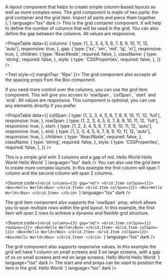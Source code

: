 
<Meta of={GridStories} />

<Unstyled>

<Title type="h1">Grid</Title>
<Text>
  A layout component that helps to create simple column-based layouts as well as
  more complex ones.
</Text>

<Title type="h2">Installation</Title>
<Source code={`yarn install @backstage/canon/grid`} language="bash" dark />

<Title type="h2">Anatomy</Title>
<Text>
  The grid component is made of two parts: the grid container and the grid item. Import all parts and piece them together.
</Text>
<Source
  code={`import * as Grid from "@backstage/canon/grid";

  <Grid>
    <Grid.Item />
  </Grid>
);`}
  language="tsx"
  dark
/>

<Title type="h2">API reference</Title>

<Title type="h3">Grid</Title>
<Text>
  This is the grid container component. It will help to define the number of
  columns that will be used in the grid. You can also define the gap between the
  columns. All values are responsive.
</Text>

<PropsTable
  data={{
    columns: {
      type: [1, 2, 3, 4, 5, 6, 7, 8, 9, 10, 11, 12, 'auto'],
      responsive: true,
    },
    gap: {
      type: ['xs', 'sm', 'md', 'lg', 'xl'],
      responsive: true,
    },
    children: {
      type: 'ReactNode',
      required: false,
    },
    className: {
      type: 'string',
      required: false,
    },
    style: {
      type: 'CSSProperties',
      required: false,
    },
  }}
/>

<Text style={{ marginTop: '16px' }}>
  The grid component also accepts all the spacing props from the Box component.
</Text>

<PropsTable data={getBoxProps(spacingProperties.styles)} />

<Title type="h3">Grid Item</Title>
<Text>
  If you need more control over the columns, you can use the grid item
  component. This will give you access to `rowSpan`, `colSpan`, `start` and
  `end`. All values are responsive. This component is optional, you can use any
  elements directly if you prefer.
</Text>

<PropsTable
  data={{
    colSpan: {
      type: [1, 2, 3, 4, 5, 6, 7, 8, 9, 10, 11, 12, 'full'],
      responsive: true,
    },
    rowSpan: {
      type: [1, 2, 3, 4, 5, 6, 7, 8, 9, 10, 11, 12, 'full'],
      responsive: true,
    },
    start: {
      type: [1, 2, 3, 4, 5, 6, 7, 8, 9, 10, 11, 12, 'auto'],
      responsive: true,
    },
    end: {
      type: [1, 2, 3, 4, 5, 6, 7, 8, 9, 10, 11, 12, 'auto'],
      responsive: true,
    },
    children: {
      type: 'ReactNode',
      required: false,
    },
    className: {
      type: 'string',
      required: false,
    },
    style: {
      type: 'CSSProperties',
      required: false,
    },
  }}
/>

<Title type="h2">Examples</Title>

<Title type="h3">Simple grid</Title>
<Text>This is a simple grid with 3 columns and a gap of md.</Text>
<Source
  code={`<Grid columns={3} gap="md">
  <Box>Hello World</Box>
  <Box>Hello World</Box>
  <Box>Hello World</Box>
</Grid>
`}
  language="tsx"
  dark
/>

<Title type="h3">Complex grid</Title>
<Text>
  You can also use the grid item to create more complex layouts. In this example
  the first column will span 1 column and the second column will span 2 columns.
</Text>

<Source
  code={`<Grid columns={3} gap="md">
  <Grid.Item colSpan={1}>
    <Box>Hello World</Box>
  </Grid.Item>
  <Grid.Item colSpan={2}>
    <Box>Hello World</Box>
  </Grid.Item>
</Grid>
`}
  language="tsx"
  dark
/>

<Title type="h3">Mixing rows and columns</Title>
<Text>
  The grid item component also supports the `rowSpan` prop, which allows you to
  span multiple rows within the grid layout. In this example, the first item
  will span 2 rows to achieve a dynamic and flexible grid structure.
</Text>

<Source
  code={`<Grid columns={3} gap="md">
  <Grid.Item colSpan={1} rowSpan={2}>
    <Box>Hello World</Box>
  </Grid.Item>
  <Grid.Item colSpan={2}>
    <Box>Hello World</Box>
  </Grid.Item>
  <Grid.Item colSpan={2}>
    <Box>Hello World</Box>
  </Grid.Item>
</Grid>
`}
  language="tsx"
  dark
/>

<Title type="h3">Responsive</Title>
<Text>
  The grid component also supports responsive values. In this example the grid
  will have 1 column on small screens and 3 on large screens, with a gap of xs
  on small screens and md on large screens.
</Text>
<Source
  code={`<Grid columns={{ xs: 1, md: 3 }} gap={{ xs: 'xs', md: 'md' }}>
  <Grid.Item colSpan={{ xs: 1, md: 2 }}>
    <Box>Hello World</Box>
  </Grid.Item>
  <Grid.Item colSpan={{ xs: 1, md: 1 }}>
    <Box>Hello World</Box>
  </Grid.Item>
</Grid>
`}
  language="tsx"
  dark
/>

<Title type="h3">Start and End</Title>
<Text>
  The start and end props can be used to position the item in the grid.
</Text>
<Source
  code={`<Grid columns={3} gap="md">
  <Grid.Item start={2} end={4}>
    <Box>Hello World</Box>
  </Grid.Item>
</Grid>
`}
  language="tsx"
  dark
/>

</Unstyled>
